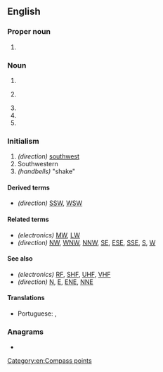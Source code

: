 {{also|sw|Sw|Sw.|św.|šw}}
==English==

===Proper noun===
{{en-proper noun}}

# {{initialism of|lang=en|[[Star Wars]]}}

===Noun===
{{en-noun|~}}

# {{init of|lang=en|search warrant}}
# {{lb|en|electronics}} {{init of|lang=en|[[short wave]]}}
# {{abbr of|lang=en|[[software]]}}
# {{init of|lang=en|[[sex work]]}}
# {{init of|lang=en|[[street workout]]}}

===Initialism===
{{rfc-header|Initialism}}
{{head|en|initialism}}

# ''(direction)'' [[southwest]]
# Southwestern
# ''(handbells)'' "shake"

====Derived terms====
* ''(direction)'' [[SSW]], [[WSW]]

====Related terms====
* ''(electronics)'' [[MW]], [[LW]]
* ''(direction)'' [[NW]], [[WNW]], [[NNW]], [[SE]], [[ESE]], [[SSE]], [[S]], [[W]]

====See also====
* ''(electronics)'' [[RF]], [[SHF]], [[UHF]], [[VHF]]
* ''(direction)'' [[N]], [[E]], [[ENE]], [[NNE]]

====Translations====
{{trans-top|compass point}}
* Portuguese: {{t+|pt|SO}}, {{t|pt|SW}}
{{trans-mid}}
{{trans-bottom}}

===Anagrams===
* {{anagrams|en|a=sw|W's|WS|Ws|w's|ws}}

[[Category:en:Compass points]]